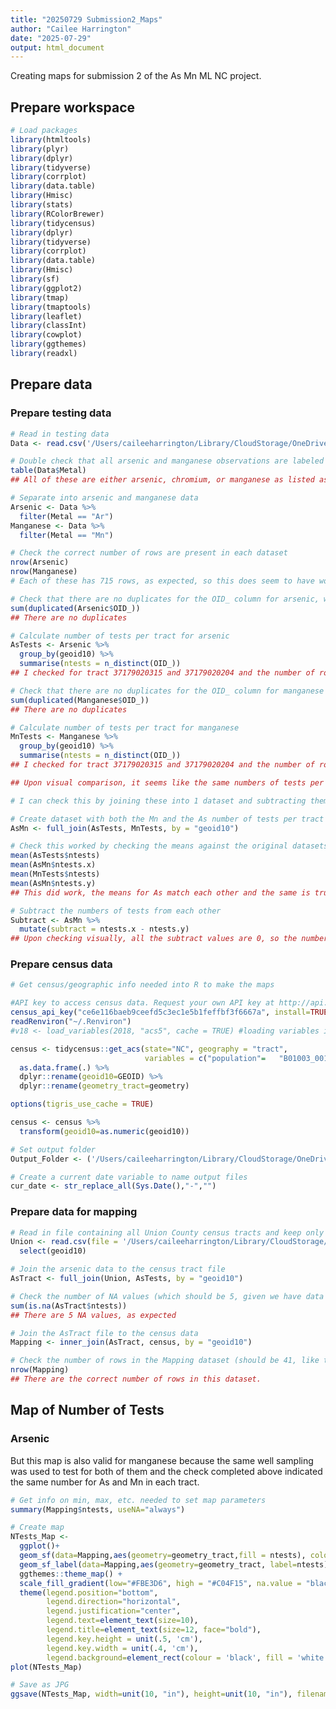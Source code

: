 ```yaml
---
title: "20250729 Submission2_Maps"
author: "Cailee Harrington"
date: "2025-07-29"
output: html_document
---
```


Creating maps for submission 2 of the As Mn ML NC project. 

## Prepare workspace
```r

# Load packages
library(htmltools)
library(plyr)
library(dplyr)
library(tidyverse)
library(corrplot)
library(data.table)
library(Hmisc)
library(stats)
library(RColorBrewer)
library(tidycensus)
library(dplyr)
library(tidyverse)
library(corrplot)
library(data.table)
library(Hmisc)
library(sf)
library(ggplot2)
library(tmap)
library(tmaptools)
library(leaflet)
library(classInt)
library(cowplot)
library(ggthemes)
library(readxl)

```

## Prepare data

### Prepare testing data
```r

# Read in testing data
Data <- read.csv('/Users/caileeharrington/Library/CloudStorage/OneDrive-UniversityofNorthCarolinaatChapelHill/Projects shared w me/AsinNC_MachineLearning/5_DataAnalyses/Maps_CEH/Tract_tests.csv')

# Double check that all arsenic and manganese observations are labeled as such
table(Data$Metal)
## All of these are either arsenic, chromium, or manganese as listed as Ar, Cr, or Mn, respectively 

# Separate into arsenic and manganese data
Arsenic <- Data %>%
  filter(Metal == "Ar")
Manganese <- Data %>%
  filter(Metal == "Mn")

# Check the correct number of rows are present in each dataset
nrow(Arsenic)
nrow(Manganese)
# Each of these has 715 rows, as expected, so this does seem to have worked correctly. 

# Check that there are no duplicates for the OID_ column for arsenic, which if so can be used for tabulating the number of tests per tract
sum(duplicated(Arsenic$OID_))
## There are no duplicates 

# Calculate number of tests per tract for arsenic
AsTests <- Arsenic %>%
  group_by(geoid10) %>%
  summarise(ntests = n_distinct(OID_))
## I checked for tract 37179020315 and 37179020204 and the number of rows with that geoid in the Arsenic dataset matches the tabulated number in AsTests

# Check that there are no duplicates for the OID_ column for manganese
sum(duplicated(Manganese$OID_))
## There are no duplicates 

# Calculate number of tests per tract for manganese
MnTests <- Manganese %>%
  group_by(geoid10) %>%
  summarise(ntests = n_distinct(OID_))
## I checked for tract 37179020315 and 37179020204 and the number of rows with that geoid in the Manganese dataset matches the tabulated number in MnTests

## Upon visual comparison, it seems like the same numbers of tests per tract are present for manganese and arsenic, which is what we would expect based on what we know of the data. From what I know, well water samples were taken and tested for both manganese and arsenic. 

# I can check this by joining these into 1 dataset and subtracting them from each other

# Create dataset with both the Mn and the As number of tests per tract
AsMn <- full_join(AsTests, MnTests, by = "geoid10")

# Check this worked by checking the means against the original datasets
mean(AsTests$ntests)
mean(AsMn$ntests.x)
mean(MnTests$ntests)
mean(AsMn$ntests.y)
## This did work, the means for As match each other and the same is true for the Mn data

# Subtract the numbers of tests from each other
Subtract <- AsMn %>%
  mutate(subtract = ntests.x - ntests.y)
## Upon checking visually, all the subtract values are 0, so the number of Mn tests does match the number of As tests

```

### Prepare census data 
```r

# Get census/geographic info needed into R to make the maps

#API key to access census data. Request your own API key at http://api.census.gov/data/key_signup.html 
census_api_key("ce6e116baeb9ceefd5c3ec1e5b1feffbf3f6667a", install=TRUE, overwrite=TRUE) 
readRenviron("~/.Renviron")
#v18 <- load_variables(2018, "acs5", cache = TRUE) #loading variables in ACS to search for 

census <- tidycensus::get_acs(state="NC", geography = "tract",
                              variables = c("population"=	"B01003_001"), year = 2018, geometry = TRUE) %>% 
  as.data.frame(.) %>% 
  dplyr::rename(geoid10=GEOID) %>%
  dplyr::rename(geometry_tract=geometry)

options(tigris_use_cache = TRUE)

census <- census %>%
  transform(geoid10=as.numeric(geoid10))

# Set output folder
Output_Folder <- ('/Users/caileeharrington/Library/CloudStorage/OneDrive-UniversityofNorthCarolinaatChapelHill/Projects shared w me/AsinNC_MachineLearning/6_Manuscript/Tables & Figures/Submission 2 Maps')

# Create a current date variable to name output files
cur_date <- str_replace_all(Sys.Date(),"-","")

```

### Prepare data for mapping 
```r

# Read in file containing all Union County census tracts and keep only the GEOID column
Union <- read.csv(file = '/Users/caileeharrington/Library/CloudStorage/OneDrive-UniversityofNorthCarolinaatChapelHill/Projects shared w me/AsinNC_MachineLearning/5_DataAnalyses/Maps_CEH/Full_tracts.csv') %>%
  select(geoid10)

# Join the arsenic data to the census tract file
AsTract <- full_join(Union, AsTests, by = "geoid10")

# Check the number of NA values (which should be 5, given we have data for 36 of the 41 Union County census tracts)
sum(is.na(AsTract$ntests))
## There are 5 NA values, as expected

# Join the AsTract file to the census data
Mapping <- inner_join(AsTract, census, by = "geoid10")

# Check the number of rows in the Mapping dataset (should be 41, like the AsTract dataset)
nrow(Mapping)
## There are the correct number of rows in this dataset. 

```

## Map of Number of Tests

### Arsenic
But this map is also valid for manganese because the same well sampling was used to test for both of them and the check completed above indicated the same number for As and Mn in each tract.
```r

# Get info on min, max, etc. needed to set map parameters
summary(Mapping$ntests, useNA="always")

# Create map
NTests_Map <- 
  ggplot()+
  geom_sf(data=Mapping,aes(geometry=geometry_tract,fill = ntests), color="white", linewidth=0.05) + 
  geom_sf_label(data=Mapping,aes(geometry=geometry_tract, label=ntests), fill=NA, na.rm = TRUE, label.size = 0) +
  ggthemes::theme_map() +
  scale_fill_gradient(low="#FBE3D6", high = "#C04F15", na.value = "black", name="Number of Well Tests", guide="colourbar", limits=c(1,135)) +
  theme(legend.position="bottom", 
        legend.direction="horizontal",
        legend.justification="center",
        legend.text=element_text(size=10),
        legend.title=element_text(size=12, face="bold"),
        legend.key.height = unit(.5, 'cm'),
        legend.key.width = unit(.4, 'cm'),
        legend.background=element_rect(colour = 'black', fill = 'white', linetype = 'solid'), )
plot(NTests_Map)

# Save as JPG 
ggsave(NTests_Map, width=unit(10, "in"), height=unit(10, "in"), filename='/Users/caileeharrington/Library/CloudStorage/OneDrive-UniversityofNorthCarolinaatChapelHill/Projects shared w me/AsinNC_MachineLearning/6_Manuscript/Tables & Figures/Submission 2 Maps/Map_ntests 2.jpg')

```

